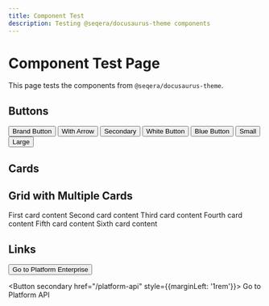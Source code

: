 ```yaml
---
title: Component Test
description: Testing @seqera/docusaurus-theme components
---
```



# Component Test Page

This page tests the components from `@seqera/docusaurus-theme`.

## Buttons

<div style={{display: 'flex', gap: '1rem', flexWrap: 'wrap', marginBottom: '2rem'}}>
  <Button brand>Brand Button</Button>
  <Button brand arrow>With Arrow</Button>
  <Button secondary>Secondary</Button>
  <Button white>White Button</Button>
  <Button blue>Blue Button</Button>
  <Button small>Small</Button>
  <Button large>Large</Button>
</div>

## Cards

<Grid>
  <Card 
    to="/platform-enterprise" 
    title="Platform Enterprise"
    description="Enterprise documentation"
  />
  <Card 
    to="/platform-api" 
    title="Platform API"
    description="API reference docs"
  />
  <Card 
    href="https://seqera.io" 
    title="Seqera Website"
    description="Visit seqera.io"
  />
</Grid>

## Grid with Multiple Cards

<Grid>
  <Card to="/docs" title="Card 1">
    First card content
  </Card>
  <Card to="/docs" title="Card 2">
    Second card content
  </Card>
  <Card to="/docs" title="Card 3">
    Third card content
  </Card>
  <Card to="/docs" title="Card 4">
    Fourth card content
  </Card>
  <Card to="/docs" title="Card 5">
    Fifth card content
  </Card>
  <Card to="/docs" title="Card 6">
    Sixth card content
  </Card>
</Grid>

## Links

<Button brand arrow href="/platform-enterprise">
  Go to Platform Enterprise
</Button>

<Button secondary href="/platform-api" style={{marginLeft: '1rem'}}>
  Go to Platform API
</Button>